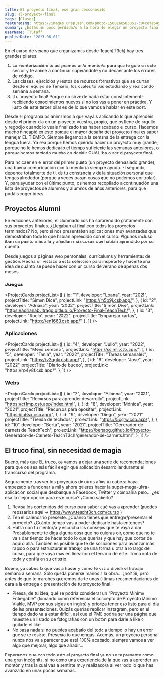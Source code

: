 ```yaml
---
title: El proyecto final, ese gran desconocido
slug: el-proyecto-final
tags: [Clases]
featuredImg: https://images.unsplash.com/photo-1500160503851-c04cefe545a9?ixlib=rb-4.0.3&ixid=MnwxMjA3fDB8MHxwaG90by1wYWdlfHx8fGVufDB8fHx8&auto=format&fit=crop&w=870&q=80
summary: ¿Estás un poco perdida/o a la hora de elegir un proyecto final al que dedicarle los próximos dos meses? No temas, aquí te facilitamos ideas, recomendaciones y trucos.
userName: TTStaff
publishDate: "2023-06-01"
---
```


En el curso de verano que organizamos desde Teach[T3ch] hay tres grandes pilares:

1. La mentorización: te asignamos un/a mentor/a para que te guíe en este sector y te anime a continuar superándote y no decaer ante los errores de código.
2. Las clases, ejercicios y restos de recursos formativos que se curran desde el equipo de Temario, los cuales tú vas estudiando y realizando semana a semana.
3. ¡Tu proyecto final! Porque no sirve de nada estar constantemente recibiendo conocimientos nuevos si no los vas a poner en práctica.
   Y justo de este tercer pilar es de lo que vamos a hablar en este post.

Desde el programa os animamos a que vayáis aplicando lo que aprendéis desde el primer día en un proyecto vuestro, propio, que os llene de orgullo y regocijo cuando lo veais finalizado tras haber acabado el curso. Hacemos mucho hincapié en esto porque el mayor desafío del proyecto final es saber manejar EL TIEMPO.
Siempre llegamos a la semana de la entrega con la lengua fuera. Ya sea porque hemos querido hacer un proyecto muy grande, porque no le hemos dedicado el tiempo suficiente las semanas anteriores, o porque hemos tardado mucho en decidir CUAL iba a ser el proyecto final.

Para no caer en el error del primer punto (un proyecto demasiado grande), una buena comunicación con tu mentor/a siempre ayuda.
El segundo, depende totalmente de ti, de tu constancia y de la situación personal que tengas alrededor (porque a veces pasan cosas que no podemos controlar).
Y, para ayudar con el último punto, os hemos recopilado a continuación una lista de proyectos de alumnas y alumnos de años anteriores, para que podáis coger ideas.

## Proyectos Alumni

En ediciones anteriores, el alumnado nos ha sorprendido gratamente con sus proyectos finales. ¿Llegaban al final con todos los proyectos terminados? No, pero sí nos presentaban aplicaciones muy avanzadas que demostraban todo lo que habían aprendido con el curso. Algunos incluso iban un pasito más allá y añadían más cosas que habían aprendido por su cuenta.

Desde juegos a páginas web personales, currículums y herramientas de gestión. Hecha un vistazo a esta selección para inspirarte y hacerte una idea de cuánto se puede hacer con un curso de verano de apenas dos meses.

### Juegos

<ProjectCards
  projectList={[
    {
      id: "1",
      developer: "Loana",
      year: "2021",
      projectTitle: "Simón Dice",
      projectLink: "https://m5b9j.csb.app/",
    },
    {
      id: "2",
      developer: "Adriana",
      year: "2022",
      projectTitle: "Simón Dice",
      projectLink:
        "https://adrianabuitrago.github.io/Proyecto-Final-TeachTech/",
    },
    {
      id: "3",
      developer: "Rocío",
      year: "2022",
      projectTitle: "Emparejar cartas",
      projectLink: "https://en1663.csb.app/",
    },
  ]}
/>

### Aplicaciones

<ProjectCards
  projectList={[
    {
      id: "4",
      developer: "Julio",
      year: "2022",
      projectTitle: "Menú semanal",
      projectLink: "https://ssimlr.csb.app/",
    },
    {
      id: "5",
      developer: "Tania",
      year: "2022",
      projectTitle: "Tareas semanales",
      projectLink: "https://v2qgkj.csb.app/",
    },
    {
      id: "6",
      developer: "Jose",
      year: "2022",
      projectTitle: "Diario de buceo",
      projectLink: "https://rp4y8f.csb.app/",
    },
  ]}
/>

### Webs

<ProjectCards
  projectList={[
    {
      id: "7",
      developer: "Alianna",
      year: "2021",
      projectTitle: "Recursos para aprender desarrollo",
      projectLink: "https://ct1mp.csb.app/index.html",
    },
    {
      id: "8",
      developer: "Mónica",
      year: "2021",
      projectTitle: "Recursos para opositar",
      projectLink: "https://lu6sx.csb.app/",
    },
    {
      id: "9",
      developer: "Diego",
      year: "2021",
      projectTitle: "Tienda de teclados",
      projectLink: "https://5cgrw.csb.app/",
    },
    {
      id: "10",
      developer: "Berta",
      year: "2021",
      projectTitle: "Generador de carnets de TeachTech",
      projectLink:
        "https://bertaog.github.io/Proyecto-Generador-de-Carnets-TeachT3ch/generador-de-carnets.html",
    },
  ]}
/>

## El truco final, sin necesidad de magia

Bueno, más que EL truco, os vamos a dejar una serie de recomendaciones para que os sea más fácil elegir qué aplicación desarrollar durante el transcurso del programa.

Seguramente tras ver los proyectos de otros años tu cabeza haya empezado a funcionar a mil y ahora quieres hacer la super-mega-ultra-aplicación social que desbanque a Facebook, Twitter y compañía pero… ¿es esa la mejor opción para este curso? ¿Cómo saberlo?

1. Revisa los contenidos del curso para saber qué vas a aprender (puedes repasarlos aquí -> https://www.teacht3ch.com/curso )
2. Ten el calendario presente. ¿Cuándo tienes que entregar/presentar el proyecto? ¿Cuánto tiempo vas a poder dedicarle hasta entonces?
3. Habla con tu mentor/a y escucha los consejos que te vaya a dar. Probablemente te diga alguna cosa que no quieras oir, como que no te va a dar tiempo de hacer todo lo que querías y que hay que cortar de aquí o allá. También es posible que te de soluciones para avanzar más rápido o para estructurar el trabajo de una forma u otra a lo largo del curso, para que vaya más en línea con el temario de éste. Toma nota de todo y confía en su criterio.

Bueno, ya sabes lo que vas a hacer y cómo te vas a dividir el trabajo semana a semana. Sólo queda ponerse manos a la obra… ¿no?
Sí, pero antes de que te marches queremos darte unas últimas recomendaciones de cara a la entrega o presentación de tu proyecto final.

- Piensa, de tu idea, qué se podría considerar un “Proyecto Mínimo Entregable” (tomando como referencia el concepto de Proyecto Mínimo Viable, MVP por sus siglas en inglés) y prioriza tener eso listo para el día de las presentaciones. Quizás querías replicar Instagram, pero en el tiempo dado va a estar difícil, así que el PME podría ser una página que muestre un listado de fotografías con un botón para darle a like o quitarle el like.
- No pasa nada si no puedes acabarlo del todo a tiempo, o hay un error que se te resiste. Presenta lo que tengas. Además, un proyecto personal nunca nos va a parecer que está 100% acabado, siempre vamos a ver algo que mejorar, algo que añadir…

Esperamos que con todo esto el proyecto final ya no se te presente como una gran incógnita, si no como una experiencia de la que vas a aprender un montón y tras la cual vas a sentirte muy realizado/a al ver todo lo que has avanzado en unas pocas semanas.
